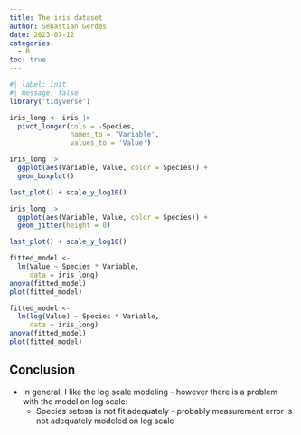 ```yaml
---
title: The iris dataset
author: Sebastian Gerdes
date: 2023-07-12
categories:
  - R
toc: true
---
```


```r
#| label: init
#| message: false
library('tidyverse')
```


```r
iris_long <- iris |> 
  pivot_longer(cols = -Species, 
               names_to = 'Variable', 
               values_to = 'Value')

iris_long |> 
  ggplot(aes(Variable, Value, color = Species)) + 
  geom_boxplot()

last_plot() + scale_y_log10() 

iris_long |> 
  ggplot(aes(Variable, Value, color = Species)) + 
  geom_jitter(height = 0)

last_plot() + scale_y_log10() 
```

```r
fitted_model <- 
  lm(Value ~ Species * Variable, 
     data = iris_long)
anova(fitted_model)
plot(fitted_model)

fitted_model <- 
  lm(log(Value) ~ Species * Variable, 
     data = iris_long)
anova(fitted_model)
plot(fitted_model)
```

## Conclusion
* In general, I like the log scale modeling - however there is a problem with the model on log scale:
  * Species setosa is not fit adequately - probably measurement error is not adequately modeled on log scale